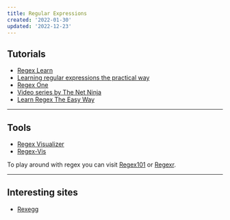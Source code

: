 ```yaml
---
title: Regular Expressions
created: '2022-01-30'
updated: '2022-12-23'
---
```


## Tutorials

-   [Regex Learn](https://regexlearn.com/)
-   [Learning regular expressions the practical way](https://hugogiraudel.com/2015/08/19/learning-regular-expressions-the-practical-way)
-   [Regex One](https://regexone.com/)
-   [Video series by The Net Ninja](https://www.youtube.com/playlist?list=PL4cUxeGkcC9g6m_6Sld9Q4jzqdqHd2HiD) <YoutubeIcon />
-   [Learn Regex The Easy Way](https://github.com/ziishaned/learn-regex)

---

## Tools

-   [Regex Visualizer](https://regexper.com/)
-   [Regex-Vis](https://regex-vis.com/)

To play around with regex you can visit [Regex101](https://regex101.com/) or [Regexr](https://regexr.com/).

---

## Interesting sites

-   [Rexegg](http://rexegg.com/)
